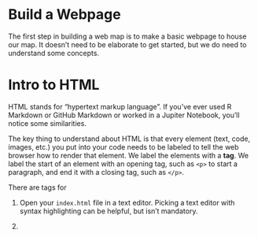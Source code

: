 # Build a Webpage

The first step in building a web map is to make a basic webpage to house our map. It doesn't need to be elaborate to get started, but we do need to understand some concepts.

# Intro to HTML

HTML stands for "hypertext markup language". If you've ever used R Markdown or GitHub Markdown or worked in a Jupiter Notebook, you'll notice some similarities.

The key thing to understand about HTML is that every element (text, code, images, etc.) you put into your code needs to be labeled to tell the web browser how to render that element.  We label the elements with a **tag**. We label the start of an element with an opening tag, such as `<p>` to start a paragraph, and end it with a closing tag, such as `</p>`.  

There are tags for 

1. Open your `index.html` file in a text editor. Picking a text editor with syntax highlighting can be helpful, but isn't mandatory.

1.